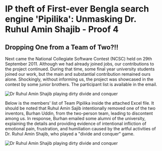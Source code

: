 # IP theft of First-ever Bengla search engine 'Pipilika': Unmasking Dr. Ruhul Amin Shajib - Proof 4

## Dropping One from a Team of Two?!!

Next came the National Collegiate Software Contest (NCSC) held on 29th September 2011. Although we had already joined jobs, our contributions to the project continued. During that time, some final year university students joined our work, but the main and substantial contribution remained ours alone. Shockingly, without informing us, the project was showcased in the contest by some junior brothers. The participant list is available in the email.

![Dr Ruhul Amin Shajib playing dirty divide and conquer](/static/images/ev4.1.jpg#centered)

Below is the members' list of Team Pipilika inside the attached Excel file. It should be noted that Ruhul Amin Sajib intentionally removed one of the two inventors, Burhan Uddin, from the two-person team, leading to discontent among us. In response, Burhan emailed some alumni of the university, explaining the details and providing evidence of intentional infliction of emotional pain, frustration, and humiliation caused by the artful activities of Dr. Ruhul Amin Shajib, who played a "divide and conquer" game.





![Dr Ruhul Amin Shajib playing dirty divide and conquer](/static/images/ev4.2.jpg#centered)

